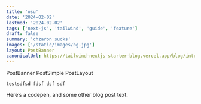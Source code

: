 ```yaml
---
title: 'osu'
date: '2024-02-02'
lastmod: '2024-02-02'
tags: ['next-js', 'tailwind', 'guide', 'feature']
draft: false
summary: 'chzaron sucks'
images: ['/static/images/bg.jpg']
layout: PostBanner  
canonicalUrl: https://tailwind-nextjs-starter-blog.vercel.app/blog/introducing-tailwind-nextjs-starter-blog
---
```



PostBanner PostSimple PostLayout

```c++:lol
testsdfsd fdsf dsf sdf
```

Here’s a codepen, and some other blog post text.

